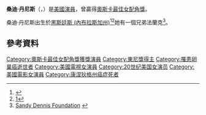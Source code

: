 '''桑迪·丹尼斯'''（{{lang-en|Sandy Dennis}}，{{bd|1937年|4月27日|1992年|3月2日}}）是[[美國|美國]][[演員|演員]]，曾贏得[[奧斯卡最佳女配角獎|奧斯卡最佳女配角獎]]。

桑迪·丹尼斯出生於[[黑斯廷斯_(內布拉斯加州)|黑斯廷斯 (內布拉斯加州)]]<ref>{{Cite web |url=http://www.filmreference.com/film/40/Sandy-Dennis.html |title=Sandy Dennis Biography (1937-1992)<!-- Bot generated title --> |accessdate=2014-11-02 |archive-date=2014-11-02 |archive-url=https://web.archive.org/web/20141102123612/http://www.filmreference.com/film/40/Sandy-Dennis.html |dead-url=no }}</ref><ref>[http://news.google.com/newspapers?nid=1916&dat=19920304&id=0gYhAAAAIBAJ&sjid=k3YFAAAAIBAJ&pg=1443,413003]</ref>她有一個兄弟法蘭克<ref>[http://www.sandydennis.org/ Sandy Dennis Foundation<!-- Bot generated title -->] {{webarchive|url=https://web.archive.org/web/20060402205829/http://sandydennis.org/ |date=2006-04-02 }}</ref>。

== 參考資料 ==
{{reflist}}

{{奧斯卡最佳女配角獎 (1961–1980)}}
{{托尼獎最佳話劇女主角}}
{{Authority control}}
{{DEFAULTSORT: Dennis, Sandy}}
[[Category:奧斯卡最佳女配角獎獲獎演員|Category:奧斯卡最佳女配角獎獲獎演員]]
[[Category:東尼獎得主|Category:東尼獎得主]]
[[Category:罹患卵巢癌逝世者|Category:罹患卵巢癌逝世者]]
[[Category:美國電視女演員|Category:美國電視女演員]]
[[Category:20世纪美国女演员|Category:20世纪美国女演员]]
[[Category:美國電影女演員|Category:美國電影女演員]]
[[Category:康涅狄格州癌症死者|Category:康涅狄格州癌症死者]]